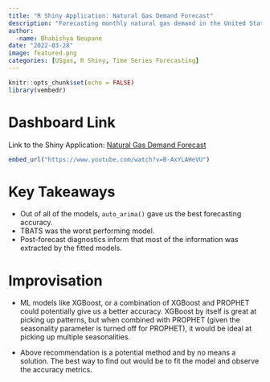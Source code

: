 ```yaml
---
title: "R Shiny Application: Natural Gas Demand Forecast"
description: "Forecasting monthly natural gas demand in the United States until 2023-01-01 using data from USgas package in R put together by Rami Krispin, Data Science and Engineering Manager @ Apple"
author: 
  -name: Bhabishya Neupane
date: "2022-03-28"
image: featured.png
categories: [USgas, R Shiny, Time Series Forecasting]
---
```



```r
knitr::opts_chunk$set(echo = FALSE)
library(vembedr)
```

# Dashboard Link

Link to the Shiny Application: [Natural Gas Demand Forecast](https://bhabishya-neupane.shinyapps.io/US-Natural-Gas-Demand-Forecast-Dashboard/)

```r
embed_url("https://www.youtube.com/watch?v=B-AxYLAHeVU")
```

# Key Takeaways

- Out of all of the models, `auto_arima()` gave us the best forecasting accuracy. 
- TBATS was the worst performing model. 
- Post-forecast diagnostics inform that most of the information was extracted by the fitted models. 

# Improvisation

- ML models like XGBoost, or a combination of XGBoost and PROPHET could potentially give us a better accuracy. XGBoost by itself is great at picking up patterns, but when combined with PROPHET (given the seasonality parameter is turned off for PROPHET), it would be ideal at picking up multiple seasonalities. 

- Above recommendation is a potential method and by no means a solution. The best way to find out would be to fit the model and observe the accuracy metrics. 












